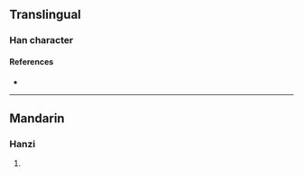 {{character info}}
==Translingual==

===Han character===
{{Han char|rn=18|rad=刀|as=07|sn=9|four=|canj=RBLN,XRBLN|ids=⿰肙刂}}

====References====
* {{Han ref|kx=0140.020|dkj=01996|dj=0317.090|hdz=10341.010|uh=5248|ud=21064}}

----

==Mandarin==

===Hanzi===
{{cmn-hanzi|pin=[[yuān]] ([[yuan1]])|wg=yüan<sup>1</sup>}}

# {{rfdef|cmn|sort=刀07}}